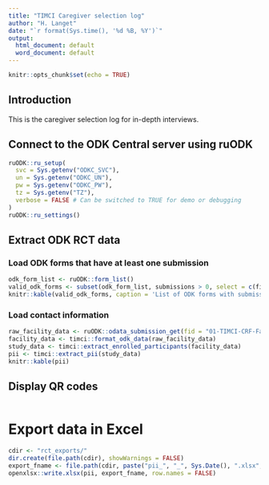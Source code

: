 ```yaml
---
title: "TIMCI Caregiver selection log"
author: "H. Langet"
date: "`r format(Sys.time(), '%d %B, %Y')`"
output:
  html_document: default
  word_document: default
---
```


```r
knitr::opts_chunk$set(echo = TRUE)
```

## Introduction
This is the caregiver selection log for in-depth interviews.

## Connect to the ODK Central server using ruODK
```r
ruODK::ru_setup(
  svc = Sys.getenv("ODKC_SVC"),
  un = Sys.getenv("ODKC_UN"),
  pw = Sys.getenv("ODKC_PW"),
  tz = Sys.getenv("TZ"),
  verbose = FALSE # Can be switched to TRUE for demo or debugging
)
ruODK::ru_settings()
```
## Extract ODK RCT data
### Load ODK forms that have at least one submission
```r
odk_form_list <- ruODK::form_list()
valid_odk_forms <- subset(odk_form_list, submissions > 0, select = c(fid, submissions))
knitr::kable(valid_odk_forms, caption = 'List of ODK forms with submissions')
```

### Load contact information
```r
raw_facility_data <- ruODK::odata_submission_get(fid = "01-TIMCI-CRF-Facility")
facility_data <- timci::format_odk_data(raw_facility_data)
study_data <- timci::extract_enrolled_participants(facility_data)
pii <- timci::extract_pii(study_data)
knitr::kable(pii)
```

## Display QR codes
```r
```

# Export data in Excel
```r
cdir <- "rct_exports/"
dir.create(file.path(cdir), showWarnings = FALSE)
export_fname <- file.path(cdir, paste("pii_", "_", Sys.Date(), ".xlsx", sep = ""))
openxlsx::write.xlsx(pii, export_fname, row.names = FALSE)
```
